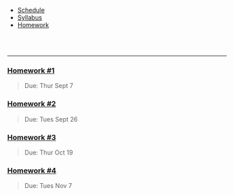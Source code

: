 <ul class="navibar">
  <li><a href="./index.html" class="navibar">Schedule</a></li>
  <li><a href="./syllabus.html" class="navibar" >Syllabus</a></li>
  <li><a href="./homework.html" class="current" >Homework</a></li>
</ul>




<!--- Start Main Page --->
<br>
<br>

-------


### [Homework \#1](homework/hw1.pdf)
> Due: Thur Sept 7


### [Homework \#2](homework/hw2.pdf)
> Due: Tues Sept 26

### [Homework \#3](homework/hw3.pdf)
> Due: Thur Oct 19

### [Homework \#4](homework/hw4.pdf)
> Due: Tues Nov 7



  